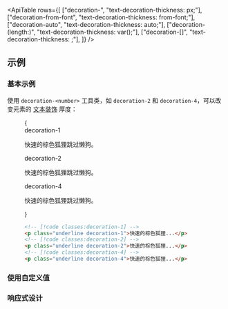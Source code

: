 

<ApiTable
  rows={[
    ["decoration-<number>", "text-decoration-thickness: <number>px;"],
    ["decoration-from-font", "text-decoration-thickness: from-font;"],
    ["decoration-auto", "text-decoration-thickness: auto;"],
    ["decoration-(length:<custom-property>)", "text-decoration-thickness: var(<custom-property>);"],
    ["decoration-[<value>]", "text-decoration-thickness: <value>;"],
  ]}
/>

## 示例

### 基本示例

使用 `decoration-<number>` 工具类，如 `decoration-2` 和 `decoration-4`，可以改变元素的 [文本装饰](/docs/text-decoration-line) 厚度：

<Figure>

<Example>
  {
    <div className="flex flex-col gap-8 text-gray-900 dark:text-gray-200">
      <div>
        <div className="mb-3 font-mono text-xs font-medium text-gray-500 dark:text-gray-400">decoration-1</div>
        <p className="text-lg font-medium underline decoration-1">快速的棕色狐狸跳过懒狗。</p>
      </div>
      <div>
        <div className="mb-3 font-mono text-xs font-medium text-gray-500 dark:text-gray-400">decoration-2</div>
        <p className="text-lg font-medium underline decoration-2">快速的棕色狐狸跳过懒狗。</p>
      </div>
      <div>
        <div className="mb-3 font-mono text-xs font-medium text-gray-500 dark:text-gray-400">decoration-4</div>
        <p className="text-lg font-medium underline decoration-4">快速的棕色狐狸跳过懒狗。</p>
      </div>
    </div>
  }
</Example>

```html
<!-- [!code classes:decoration-1] -->
<p class="underline decoration-1">快速的棕色狐狸...</p>
<!-- [!code classes:decoration-2] -->
<p class="underline decoration-2">快速的棕色狐狸...</p>
<!-- [!code classes:decoration-4] -->
<p class="underline decoration-4">快速的棕色狐狸...</p>
```

</Figure>

### 使用自定义值

<UsingACustomValue
  element="p"
  utility="decoration"
  name="文本装饰厚度"
  value="0.25rem"
  variable="decoration-thickness"
  dataType="length"
/>

### 响应式设计

<ResponsiveDesign
  element="p"
  property="text-decoration-thickness"
  defaultClass="underline"
  featuredClass="decoration-4"
/>